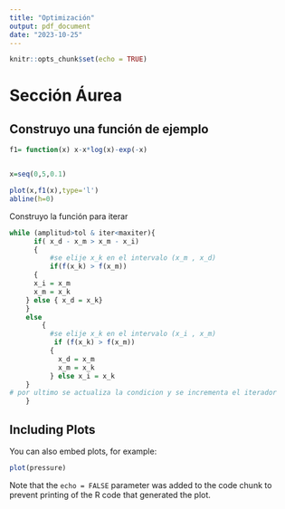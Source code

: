 ```yaml
---
title: "Optimización"
output: pdf_document
date: "2023-10-25"
---
```


```r
knitr::opts_chunk$set(echo = TRUE)
```

# Sección Áurea

## Construyo una función de ejemplo


```r

f1= function(x) x-x*log(x)-exp(-x)


x=seq(0,5,0.1)

plot(x,f1(x),type='l')
abline(h=0)

```

Construyo la función para iterar


```r

while (amplitud>tol & iter<maxiter){
      if( x_d - x_m > x_m - x_i)
      {
          #se elije x_k en el intervalo (x_m , x_d)
          if(f(x_k) > f(x_m))
      {
      x_i = x_m
      x_m = x_k
    } else { x_d = x_k}
    }
    else
        {
          #se elije x_k en el intervalo (x_i , x_m)
           if (f(x_k) > f(x_m))
          {
            x_d = x_m
            x_m = x_k
          } else x_i = x_k
    }
# por ultimo se actualiza la condicion y se incrementa el iterador
    }
```

## Including Plots

You can also embed plots, for example:

```r
plot(pressure)
```

Note that the `echo = FALSE` parameter was added to the code chunk to prevent printing of the R code that generated the plot.
